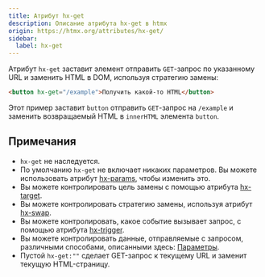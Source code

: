 ```yaml
---
title: Атрибут hx-get
description: Описание атрибута hx-get в htmx
origin: https://htmx.org/attributes/hx-get/
sidebar:
  label: hx-get
---
```


Атрибут `hx-get` заставит элемент отправить `GET`-запрос по указанному URL и заменить HTML в DOM, используя стратегию замены:

```html wrap
<button hx-get="/example">Получить какой-то HTML</button>
```

Этот пример заставит `button` отправить `GET`-запрос на `/example` и заменить возвращаемый HTML в `innerHTML` элемента `button`.

## Примечания

- `hx-get` не наследуется.
- По умолчанию `hx-get` не включает никаких параметров. Вы можете использовать атрибут [hx-params](../hx-params), чтобы изменить это.
- Вы можете контролировать цель замены с помощью атрибута [hx-target](../hx-target).
- Вы можете контролировать стратегию замены, используя атрибут [hx-swap](../hx-swap).
- Вы можете контролировать, какое событие вызывает запрос, с помощью атрибута [hx-trigger](../hx-trigger).
- Вы можете контролировать данные, отправляемые с запросом, различными способами, описанными здесь: [Параметры](/parameters).
- Пустой `hx-get:""` сделает GET-запрос к текущему URL и заменит текущую HTML-страницу.
